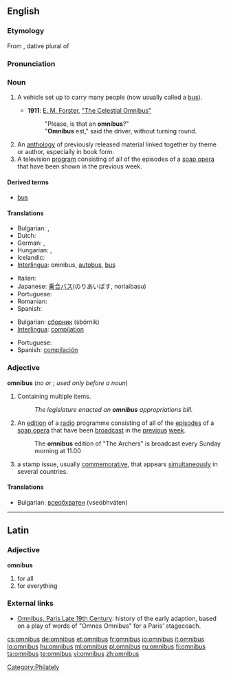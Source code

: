 {{also|Omnibus}}
==English==

===Etymology===
From {{etyl|la}} {{term|omnibus||lang=la|for all}}, dative plural of {{term|omnis||lang=la|all}}

===Pronunciation===
{{rfp}}
{{rfap|UK|UK}}
{{rfap|US|US}}

===Noun===
{{wikipedia}}
{{en-noun|es}}

# {{obsolete}} A vehicle set up to carry many people (now usually called a [[bus]]).
#* '''1911''': [[w:E. M. Forster|E. M. Forster]], [[w:The Celestial Omnibus|"The Celestial Omnibus"]]
#*: "Please, is that an '''omnibus'''?"<br>"'''Omnibus''' est," said the driver, without turning round.
# An [[anthology]] of previously released material linked together by theme or author, especially in book form.
# A television [[program]] consisting of all of the episodes of a [[soap opera]] that have been shown in the previous week.

====Derived terms====
* [[bus]]

====Translations====
{{trans-top|vehicle}}
* Bulgarian: {{t+|bg|омнибус|m|tr=omnibus}}, {{t+|bg|автобус|m|tr=avtobus}}
* Dutch: {{t+|nl|bus}}
* German: {{t+|de|Omnibus|m}}, {{t+|de|Bus|m}}
* Hungarian: {{t-|hu|omnibusz}}, {{t+|hu|autóbusz}}
* Icelandic: {{t+|is|strætó|m}}
* [[Interlingua]]: omnibus, [[autobus]], [[bus#Interlingua|bus]]
{{trans-mid}}
* Italian: {{t+|it|autobus|m}}
* Japanese: [[乗合]][[バス]](のりあいばす, noriaibasu)
* Portuguese: {{t+|pt|ônibus|m}}
* Romanian: {{t-|ro|autobuz|n}}
* Spanish: {{t+|es|autobús|m}}
{{trans-bottom}}

{{trans-top|book}}
* Bulgarian: [[сборник]] (sbórnik) {{m}}
* [[Interlingua]]: [[compilation#Interlingua|compilation]]
{{trans-mid}}
* Portuguese: {{t+|pt|compilação|f}}
* Spanish: [[compilación]] {{f}}
{{trans-bottom}}

{{trans-top|television programme/program}}
{{trans-mid}}
{{trans-bottom}}

===Adjective===
'''omnibus''' (''no'' {{compar}} ''or'' {{superl}}; ''used only before a noun'')

# Containing multiple items.
#: ''The legislature enacted an '''omnibus''' appropriations bill.''
# An [[edition]] of a [[radio]] programme consisting of all of the [[episode]]s of a [[soap opera]] that have been [[broadcast]] in the [[previous]] [[week]].
#: The '''omnibus''' edition of "The Archers" is broadcast every Sunday morning at 11.00
# {{philately}} a stamp issue, usually [[commemorative]], that appears [[simultaneously]] in several countries.

====Translations====
* Bulgarian: [[всеобхватен]] (vseobhváten)

----

==Latin==

===Adjective===
'''omnibus'''

# for all
# for everything

===External links===
* [http://people.hofstra.edu/geotrans/eng/ch6en/conc6en/omni.html Omnibus, Paris Late 19th Century]: history of the early adaption, based on a play of words of "Omnes Omnibus" for a Paris' stagecoach.

[[Category:Philately]]

[[cs:omnibus]]
[[de:omnibus]]
[[et:omnibus]]
[[fr:omnibus]]
[[io:omnibus]]
[[it:omnibus]]
[[lo:omnibus]]
[[hu:omnibus]]
[[ml:omnibus]]
[[pl:omnibus]]
[[ru:omnibus]]
[[fi:omnibus]]
[[ta:omnibus]]
[[te:omnibus]]
[[vi:omnibus]]
[[zh:omnibus]]